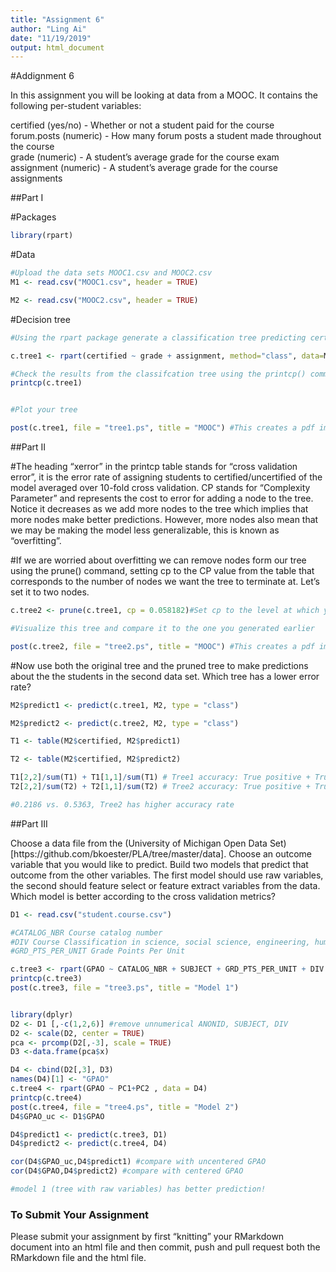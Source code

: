 ```yaml
---
title: "Assignment 6"
author: "Ling Ai"
date: "11/19/2019"
output: html_document
---
```

#Addignment 6

In this assignment you will be looking at data from a MOOC. It contains the following per-student variables:

certified (yes/no) - Whether or not a student paid for the course  
forum.posts (numeric) - How many forum posts a student made throughout the course  
grade (numeric) - A student's average grade for the course exam  
assignment (numeric) - A student's average grade for the course assignments  

##Part I

#Packages
```r
library(rpart)
```

#Data
```r
#Upload the data sets MOOC1.csv and MOOC2.csv
M1 <- read.csv("MOOC1.csv", header = TRUE)

M2 <- read.csv("MOOC2.csv", header = TRUE)

```

#Decision tree
```r
#Using the rpart package generate a classification tree predicting certified from the other variables in the M1 data frame. Which variables should you use?

c.tree1 <- rpart(certified ~ grade + assignment, method="class", data=M1)

#Check the results from the classifcation tree using the printcp() command
printcp(c.tree1)


#Plot your tree

post(c.tree1, file = "tree1.ps", title = "MOOC") #This creates a pdf image of the tree

```

##Part II

#The heading "xerror" in the printcp table stands for "cross validation error", it is the error rate of assigning students to certified/uncertified of the model averaged over 10-fold cross validation. CP stands for "Complexity Parameter" and represents the cost to error for adding a node to the tree. Notice it decreases as we add more nodes to the tree which implies that more nodes make better predictions. However, more nodes also mean that we may be making the model less generalizable, this is known as "overfitting".

#If we are worried about overfitting we can remove nodes form our tree using the prune() command, setting cp to the CP value from the table that corresponds to the number of nodes we want the tree to terminate at. Let's set it to two nodes.

```r
c.tree2 <- prune(c.tree1, cp = 0.058182)#Set cp to the level at which you want the tree to end

#Visualize this tree and compare it to the one you generated earlier

post(c.tree2, file = "tree2.ps", title = "MOOC") #This creates a pdf image of the tree
```

#Now use both the original tree and the pruned tree to make predictions about the the students in the second data set. Which tree has a lower error rate?

```r
M2$predict1 <- predict(c.tree1, M2, type = "class")

M2$predict2 <- predict(c.tree2, M2, type = "class")

T1 <- table(M2$certified, M2$predict1)

T2 <- table(M2$certified, M2$predict2)

T1[2,2]/sum(T1) + T1[1,1]/sum(T1) # Tree1 accuracy: True positive + True negative
T2[2,2]/sum(T2) + T2[1,1]/sum(T2) # Tree2 accuracy: True positive + True negative

#0.2186 vs. 0.5363, Tree2 has higher accuracy rate
```

##Part III

Choose a data file from the (University of Michigan Open Data Set)[https://github.com/bkoester/PLA/tree/master/data]. Choose an outcome variable that you would like to predict. Build two models that predict that outcome from the other variables. The first model should use raw variables, the second should feature select or feature extract variables from the data. Which model is better according to the cross validation metrics?

```r
D1 <- read.csv("student.course.csv")

#CATALOG_NBR Course catalog number
#DIV Course Classification in science, social science, engineering, humanties, professional 
#GRD_PTS_PER_UNIT Grade Points Per Unit

c.tree3 <- rpart(GPAO ~ CATALOG_NBR + SUBJECT + GRD_PTS_PER_UNIT + DIV + ANON_INSTR_ID + TERM, data=D1)
printcp(c.tree3)
post(c.tree3, file = "tree3.ps", title = "Model 1")


library(dplyr)
D2 <- D1 [,-c(1,2,6)] #remove unnumerical ANONID, SUBJECT, DIV 
D2 <- scale(D2, center = TRUE)
pca <- prcomp(D2[,-3], scale = TRUE)
D3 <-data.frame(pca$x)

D4 <- cbind(D2[,3], D3)
names(D4)[1] <- "GPAO"
c.tree4 <- rpart(GPAO ~ PC1+PC2 , data = D4)
printcp(c.tree4)
post(c.tree4, file = "tree4.ps", title = "Model 2")
D4$GPAO_uc <- D1$GPAO

D4$predict1 <- predict(c.tree3, D1)
D4$predict2 <- predict(c.tree4, D4)

cor(D4$GPAO_uc,D4$predict1) #compare with uncentered GPAO
cor(D4$GPAO,D4$predict2) #compare with centered GPAO

#model 1 (tree with raw variables) has better prediction! 

```


### To Submit Your Assignment

Please submit your assignment by first "knitting" your RMarkdown document into an html file and then commit, push and pull request both the RMarkdown file and the html file.